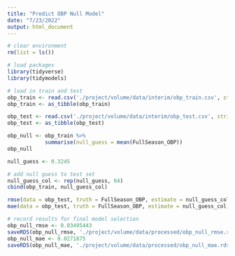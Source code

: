 ```yaml
---
title: "Predict OBP Null Model"
date: "7/23/2022"
output: html_document
---
```


```r
# clear environment
rm(list = ls())

# load packages
library(tidyverse)
library(tidymodels)
```

```r
# load in train and test
obp_train <- read.csv('./project/volume/data/interim/obp_train.csv', stringsAsFactors = TRUE)
obp_train <- as_tibble(obp_train)

obp_test <- read.csv('./project/volume/data/interim/obp_test.csv', stringsAsFactors = TRUE)
obp_test <- as_tibble(obp_test)
```

```r
obp_null <- obp_train %>%
            summarise(null_guess = mean(FullSeason_OBP))
obp_null

null_guess <- 0.3245
```

```r
# add null guess to test set
null_guess_col <- rep(null_guess, 64)
cbind(obp_train, null_guess_col)
```

```r
rmse(data = obp_test, truth = FullSeason_OBP, estimate = null_guess_col)
mae(data = obp_test, truth = FullSeason_OBP, estimate = null_guess_col)
``` 

```r
# record results for final model selection
obp_null_rmse <- 0.03495443
saveRDS(obp_null_rmse, './project/volume/data/processed/obp_null_rmse.rds')
obp_null_mae <- 0.0271875
saveRDS(obp_null_mae, './project/volume/data/processed/obp_null_mae.rds')
```

